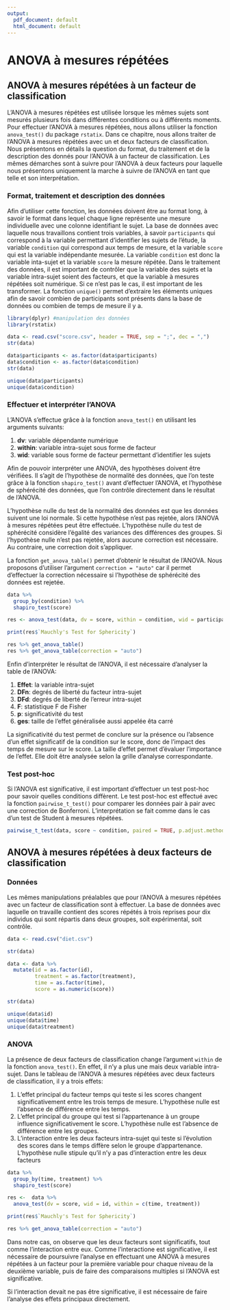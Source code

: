 ```yaml
---
output:
  pdf_document: default
  html_document: default
---
```


# ANOVA à mesures répétées

## ANOVA à mesures répétées à un facteur de classification

L'ANOVA à mesures répétées est utilisée lorsque les mêmes sujets sont mesurés plusieurs fois dans différentes conditions ou à différents moments. Pour effectuer l'ANOVA à mesures répétées, nous allons utiliser la fonction `anova_test()` du package `rstatix`. Dans ce chapitre, nous allons traiter de l'ANOVA à mesures répétées avec un et deux facteurs de classification. Nous présentons en détails la question du format, du traitement et de la description des donnés pour l'ANOVA à un facteur de classification. Les mêmes démarches sont à suivre pour l'ANOVA à deux facteurs pour laquelle nous présentons uniquement la marche à suivre de l'ANOVA en tant que telle et son interprétation.

### Format, traitement et description des données

Afin d'utiliser cette fonction, les données doivent être au format long, à savoir le format dans lequel chaque ligne représente une mesure individuelle avec une colonne identifiant le sujet. La base de données avec laquelle nous travaillons contient trois variables, à savoir `participants` qui correspond à la variable permettant d'identifier les sujets de l'étude, la variable `condition` qui correspond aux temps de mesure, et la variable `score` qui est la variable indépendante mesurée. La variable `condition` est donc la variable inta-sujet et la variable `score` la mesure répétée. Dans le traitement des données, il est important de contrôler que la variable des sujets et la variable intra-sujet soient des facteurs, et que la variable à mesures répétées soit numérique. Si ce n'est pas le cas, il est important de les transformer. La fonction `unique()` permet d'extraire les éléments uniques afin de savoir combien de participants sont présents dans la base de données ou combien de temps de mesure il y a.

```r

library(dplyr) #manipulation des données
library(rstatix)

data <- read.csv("score.csv", header = TRUE, sep = ";", dec = ",")
str(data)

data$participants <- as.factor(data$participants)
data$condition <- as.factor(data$condition)
str(data)

unique(data$participants)
unique(data$condition)
```

### Effectuer et interpréter l'ANOVA

L'ANOVA s'effectue grâce à la fonction `anova_test()` en utilisant les arguments suivants:

1.  **dv**: variable dépendante numérique
2.  **within**: variable intra-sujet sous forme de facteur
3.  **wid**: variable sous forme de facteur permettant d'identifier les sujets

Afin de pouvoir interpréter une ANOVA, des hypothèses doivent être vérifiées. Il s'agit de l'hypothèse de normalité des données, que l'on teste grâce à la fonction `shapiro_test()` avant d'effectuer l'ANOVA, et l'hypothèse de sphérécité des données, que l'on contrôle directement dans le résultat de l'ANOVA.

L'hypothèse nulle du test de la normalité des données est que les données suivent une loi normale. Si cette hypothèse n'est pas rejetée, alors l'ANOVA à mesures répétées peut être effectuée. L'hypothèse nulle du test de sphérécité considère l'égalité des variances des différences des groupes. Si l'hypothèse nulle n'est pas rejetée, alors aucune correction est nécessaire. Au contraire, une correction doit s'appliquer.

La fonction `get_anova_table()` permet d'obtenir le résultat de l'ANOVA. Nous proposons d'utiliser l'argument `correction = "auto"` car il permet d'effectuer la correction nécessaire si l'hypothèse de sphérécité des données est rejetée.

```r

data %>%
  group_by(condition) %>%
  shapiro_test(score)

res <- anova_test(data, dv = score, within = condition, wid = participants)

print(res$`Mauchly's Test for Sphericity`)

res %>% get_anova_table()
res %>% get_anova_table(correction = "auto")

```

Enfin d'interpréter le résultat de l'ANOVA, il est nécessaire d'analyser la table de l'ANOVA:

1.  **Effet**: la variable intra-sujet
2.  **DFn**: degrés de liberté du facteur intra-sujet
3.  **DFd**: degrés de liberté de l'erreur intra-sujet
4.  **F**: statistique F de Fisher
5.  **p**: significativité du test
6.  **ges**: taille de l'effet généralisée aussi appelée êta carré

La significativité du test permet de conclure sur la présence ou l'absence d'un effet significatif de la condition sur le score, donc de l'impact des temps de mesure sur le score. La taille d'effet permet d'évaluer l'importance de l'effet. Elle doit être analysée selon la grille d'analyse correspondante.

### Test post-hoc

Si l'ANOVA est significative, il est important d'effectuer un test post-hoc pour savoir quelles conditions diffèrent. Le test post-hoc est effectué avec la fonction `pairwise_t_test()` pour comparer les données pair à pair avec une correction de Bonferroni. L'interprétation se fait comme dans le cas d'un test de Student à mesures répétées.

```r

pairwise_t_test(data, score ~ condition, paired = TRUE, p.adjust.method = "bonferroni")

```

## ANOVA à mesures répétées à deux facteurs de classification

### Données

Les mêmes manipulations préalables que pour l'ANOVA à mesures répétées avec un facteur de classification sont à effectuer. La base de données avec laquelle on travaille contient des scores répétés à trois reprises pour dix individus qui sont répartis dans deux groupes, soit expérimental, soit contrôle.

```r

data <- read.csv("diet.csv")

str(data)

data <- data %>%
  mutate(id = as.factor(id),
         treatment = as.factor(treatment),
         time = as.factor(time), 
         score = as.numeric(score))

str(data)

unique(data$id)
unique(data$time)
unique(data$treatment)

```

### ANOVA

La présence de deux facteurs de classification change l'argument `within` de la fonction `anova_test()`. En effet, il n'y a plus une mais deux variable intra-sujet. Dans le tableau de l'ANOVA à mesures répétées avec deux facteurs de classification, il y a trois effets:

1.  L'effet principal du facteur temps qui teste si les scores changent significativement entre les trois temps de mesure. L'hypothèse nulle est l'absence de différence entre les temps.
2.  L'effet principal du groupe qui test si l'appartenance à un groupe influence significativement le score. L'hypothèse nulle est l'absence de différence entre les groupes.
3.  L'interaction entre les deux facteurs intra-sujet qui teste si l'évolution des scores dans le temps diffère selon le groupe d'appartenance. L'hypothèse nulle stipule qu'il n'y a pas d'interaction entre les deux facteurs

```r

data %>%
  group_by(time, treatment) %>%
  shapiro_test(score)

res <-  data %>%
  anova_test(dv = score, wid = id, within = c(time, treatment))

print(res$`Mauchly's Test for Sphericity`)

res %>% get_anova_table(correction = "auto")

```

Dans notre cas, on observe que les deux facteurs sont significatifs, tout comme l'interaction entre eux. Comme l'interactione est significative, il est nécessaire de poursuivre l'analyse en effectuant une ANOVA à mesures répétées à un facteur pour la première variable pour chaque niveau de la deuxième variable, puis de faire des comparaisons multiples si l'ANOVA est significative.

Si l'interaction devait ne pas être significative, il est nécessaire de faire l'analyse des effets principaux directement.
